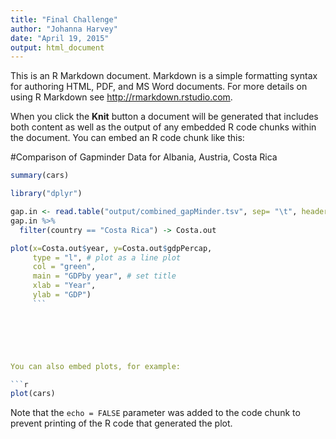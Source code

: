 ```yaml
---
title: "Final Challenge"
author: "Johanna Harvey"
date: "April 19, 2015"
output: html_document
---
```


This is an R Markdown document. Markdown is a simple formatting syntax for authoring HTML, PDF, and MS Word documents. For more details on using R Markdown see <http://rmarkdown.rstudio.com>.

When you click the **Knit** button a document will be generated that includes both content as well as the output of any embedded R code chunks within the document. You can embed an R code chunk like this:

#Comparison of Gapminder Data for Albania, Austria, Costa Rica 
```r
summary(cars)
```


```r
library("dplyr")

gap.in <- read.table("output/combined_gapMinder.tsv", sep= "\t", header=TRUE)
gap.in %>%
  filter(country == "Costa Rica") -> Costa.out

plot(x=Costa.out$year, y=Costa.out$gdpPercap,
     type = "l", # plot as a line plot 
     col = "green", 
     main = "GDPby year", # set title 
     xlab = "Year", 
     ylab = "GDP")
     ```
     





You can also embed plots, for example:

```r
plot(cars)
```

Note that the `echo = FALSE` parameter was added to the code chunk to prevent printing of the R code that generated the plot.
